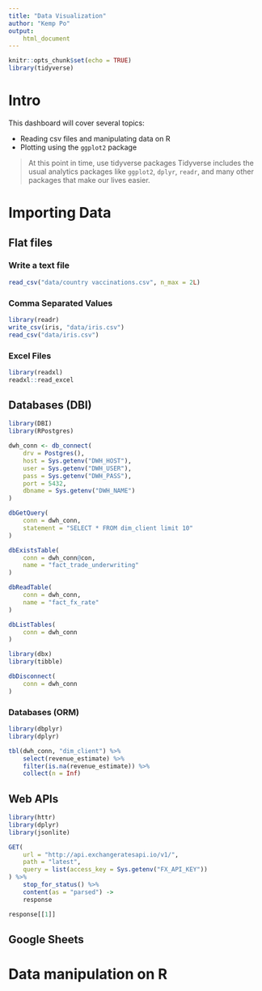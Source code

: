 ```yaml
---
title: "Data Visualization"
author: "Kemp Po"
output: 
    html_document
---
```


``` r
knitr::opts_chunk$set(echo = TRUE)
library(tidyverse)
```

# Intro {.sidebar}

This dashboard will cover several topics:

- Reading csv files and manipulating data on R
- Plotting using the `ggplot2` package

> At this point in time, use tidyverse packages
Tidyverse includes the usual analytics packages like `ggplot2`, `dplyr`,
`readr`, and many other packages that make our lives easier.

# Importing Data

## Flat files

### Write a text file 
```r
read_csv("data/country vaccinations.csv", n_max = 2L)
```

### Comma Separated Values
```r
library(readr)
write_csv(iris, "data/iris.csv")
read_csv("data/iris.csv")
```

### Excel Files 
```r
library(readxl)
readxl::read_excel
```

## Databases (DBI)
```r
library(DBI)
library(RPostgres)

dwh_conn <- db_connect(
    drv = Postgres(),
    host = Sys.getenv("DWH_HOST"),
    user = Sys.getenv("DWH_USER"),
    pass = Sys.getenv("DWH_PASS"),
    port = 5432,
    dbname = Sys.getenv("DWH_NAME")
)

dbGetQuery(
    conn = dwh_conn,
    statement = "SELECT * FROM dim_client limit 10"
)

dbExistsTable(
    conn = dwh_conn@con,
    name = "fact_trade_underwriting"
)

dbReadTable(
    conn = dwh_conn,
    name = "fact_fx_rate"
)

dbListTables(
    conn = dwh_conn
)

library(dbx)
library(tibble)

dbDisconnect(
    conn = dwh_conn
)
```

### Databases (ORM)
```r
library(dbplyr)
library(dplyr)

tbl(dwh_conn, "dim_client") %>% 
    select(revenue_estimate) %>% 
    filter(is.na(revenue_estimate)) %>% 
    collect(n = Inf) 
```

## Web APIs
```r
library(httr)
library(dplyr)
library(jsonlite)

GET(
    url = "http://api.exchangeratesapi.io/v1/",
    path = "latest",
    query = list(access_key = Sys.getenv("FX_API_KEY"))
) %>% 
    stop_for_status() %>% 
    content(as = "parsed") ->
    response

response[[1]]
```


## Google Sheets 

# Data manipulation on R 
